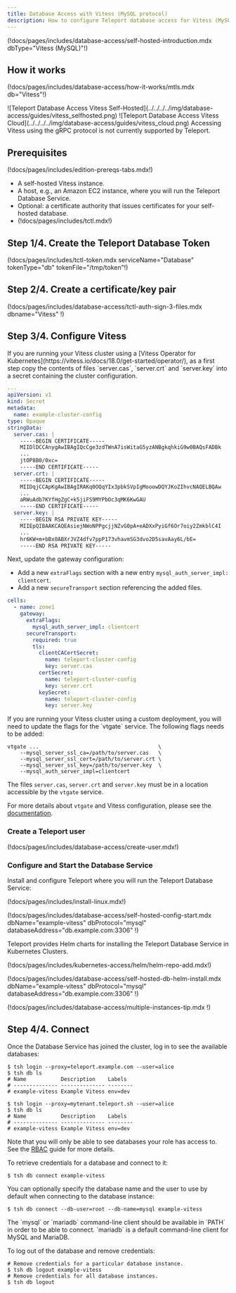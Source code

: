 ```yaml
---
title: Database Access with Vitess (MySQL protocol)
description: How to configure Teleport database access for Vitess (MySQL protocol)
---
```


(!docs/pages/includes/database-access/self-hosted-introduction.mdx dbType="Vitess (MySQL)"!)

## How it works

(!docs/pages/includes/database-access/how-it-works/mtls.mdx db="Vitess"!)

<Tabs>
<TabItem scope={["oss", "enterprise"]} label="Self-Hosted">
![Teleport Database Access Vitess Self-Hosted](../../../../img/database-access/guides/vitess_selfhosted.png)
</TabItem>
<TabItem scope={["cloud"]} label="Teleport Enterprise Cloud">
![Teleport Database Access Vitess Cloud](../../../../img/database-access/guides/vitess_cloud.png)
</TabItem>

</Tabs>

<Notice type="note">
  Accessing Vitess using the gRPC protocol is not currently supported by
  Teleport.
</Notice>

## Prerequisites

(!docs/pages/includes/edition-prereqs-tabs.mdx!)

- A self-hosted Vitess instance.
- A host, e.g., an Amazon EC2 instance, where you will run the Teleport Database
  Service.
- Optional: a certificate authority that issues certificates for
  your self-hosted database.
- (!docs/pages/includes/tctl.mdx!)

## Step 1/4. Create the Teleport Database Token

(!docs/pages/includes/tctl-token.mdx serviceName="Database" tokenType="db" tokenFile="/tmp/token"!)

## Step 2/4. Create a certificate/key pair

(!docs/pages/includes/database-access/tctl-auth-sign-3-files.mdx dbname="Vitess" !)

## Step 3/4. Configure Vitess

<Tabs>
<TabItem label="Kubernetes operator">
If you are running your Vitess cluster using a [Vitess Operator for Kubernetes](https://vitess.io/docs/18.0/get-started/operator/),
as a first step copy the contents of files `server.cas`, `server.crt` and `server.key` into a secret containing the cluster configuration.

```yaml
---
apiVersion: v1
kind: Secret
metadata:
  name: example-cluster-config
type: Opaque
stringData:
  server.cas: |
    -----BEGIN CERTIFICATE-----
    MIIDlDCCAnygAwIBAgIQcCge3zdTWnA7isWitaG5yzANBgkqhkiG9w0BAQsFADBk
    ...
    jtOP8B0/0xc=
    -----END CERTIFICATE-----
  server.crt: |
    -----BEGIN CERTIFICATE-----
    MIIDqjCCApKgAwIBAgIRAKq0OQqYIx3pbkSVpIgMooowDQYJKoZIhvcNAQELBQAw
    ...
    aRWuAdb7KYfHgZgC+k5jiFS9MYPbOc3qMK6KwGAU
    -----END CERTIFICATE-----
  server.key: |
    -----BEGIN RSA PRIVATE KEY-----
    MIIEpQIBAAKCAQEAsiejNWoNPPgcjjNZvG0pA+eADXxPyiGf6Or7oiy2ZmkblC4I
    ...
    hr6KW+m+bBx0ABXrJVZ4dfv7ppP173vhavmSG3dvo2D5savAay6L/bE=
    -----END RSA PRIVATE KEY-----
```

Next, update the gateway configuration:

- Add a new `extraFlags` section with a new entry `mysql_auth_server_impl: clientcert`.
- Add a new `secureTransport` section referencing the added files.

```yaml
cells:
  - name: zone1
    gateway:
      extraFlags:
        mysql_auth_server_impl: clientcert
      secureTransport:
        required: true
        tls:
          clientCACertSecret:
            name: teleport-cluster-config
            key: server.cas
          certSecret:
            name: teleport-cluster-config
            key: server.crt
          keySecret:
            name: teleport-cluster-config
            key: server.key
```

</TabItem>
<TabItem label="Custom deployment">
If you are running your Vitess cluster using a custom deployment, you will need to update the flags for the `vtgate` service. The following flags needs to be added:

```
vtgate ...                                      \
    --mysql_server_ssl_ca=/path/to/server.cas   \
    --mysql_server_ssl_cert=/path/to/server.crt \
    --mysql_server_ssl_key=/path/to/server.key  \
    --mysql_auth_server_impl=clientcert
```

The files `server.cas`, `server.crt` and `server.key` must be in a location
accessible by the `vtgate` service.

For more details about `vtgate` and Vitess configuration, please see the
[documentation](https://vitess.io/docs/18.0/user-guides/configuration-basic/vtgate/).

</TabItem>
</Tabs>

### Create a Teleport user

(!docs/pages/includes/database-access/create-user.mdx!)

### Configure and Start the Database Service

Install and configure Teleport where you will run the Teleport Database Service:

<Tabs>
<TabItem label="Linux Server">

(!docs/pages/includes/install-linux.mdx!)

(!docs/pages/includes/database-access/self-hosted-config-start.mdx dbName="example-vitess" dbProtocol="mysql" databaseAddress="db.example.com:3306" !)

</TabItem>
<TabItem label="Kubernetes Cluster">
  Teleport provides Helm charts for installing the Teleport Database Service in Kubernetes Clusters.

(!docs/pages/includes/kubernetes-access/helm/helm-repo-add.mdx!)

(!docs/pages/includes/database-access/self-hosted-db-helm-install.mdx dbName="example-vitess" dbProtocol="mysql" databaseAddress="db.example.com:3306" !)

</TabItem>
</Tabs>

(!docs/pages/includes/database-access/multiple-instances-tip.mdx !)

## Step 4/4. Connect

Once the Database Service has joined the cluster, log in to see the available
databases:

<Tabs>
<TabItem scope={["oss", "enterprise"]} label="Self-Hosted">

```code
$ tsh login --proxy=teleport.example.com --user=alice
$ tsh db ls
# Name           Description    Labels
# -------------- -------------- --------
# example-vitess Example Vitess env=dev
```

</TabItem>
<TabItem scope={["cloud"]} label="Teleport Enterprise Cloud">

```code
$ tsh login --proxy=mytenant.teleport.sh --user=alice
$ tsh db ls
# Name           Description    Labels
# -------------- -------------- --------
# example-vitess Example Vitess env=dev
```

</TabItem>

</Tabs>

Note that you will only be able to see databases your role has access to. See
the [RBAC](../rbac.mdx) guide for more details.

To retrieve credentials for a database and connect to it:

```code
$ tsh db connect example-vitess
```

You can optionally specify the database name and the user to use by default when
connecting to the database instance:

```code
$ tsh db connect --db-user=root --db-name=mysql example-vitess
```

<Admonition type="note" title="Note">
  The `mysql` or `mariadb` command-line client should be available in `PATH` in
  order to be able to connect. `mariadb` is a default command-line client for
  MySQL and MariaDB.
</Admonition>

To log out of the database and remove credentials:

```code
# Remove credentials for a particular database instance.
$ tsh db logout example-vitess
# Remove credentials for all database instances.
$ tsh db logout
```
